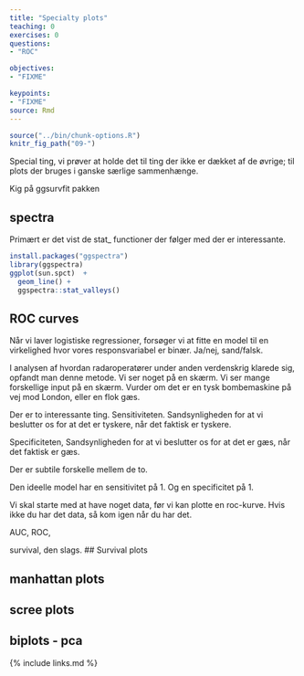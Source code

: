 ```yaml
---
title: "Specialty plots"
teaching: 0
exercises: 0
questions: 
- "ROC"

objectives:
- "FIXME"

keypoints:
- "FIXME"
source: Rmd
---
```


```r
source("../bin/chunk-options.R")
knitr_fig_path("09-")
```

Special ting, vi prøver at holde det til ting der ikke er dækket af de 
øvrige; til plots der bruges i ganske særlige sammenhænge.

Kig på ggsurvfit pakken

## spectra
Primært er det vist de stat_ functioner der følger med der er interessante.
```r
install.packages("ggspectra")
library(ggspectra)
ggplot(sun.spct)  +
  geom_line() +
  ggspectra::stat_valleys()
```


## ROC curves

Når vi laver logistiske regressioner, forsøger vi at fitte en model til 
en virkelighed hvor vores responsvariabel er binær. Ja/nej, sand/falsk.

I analysen af hvordan radaroperatører under anden verdenskrig klarede sig, opfandt 
man denne metode. Vi ser noget på en skærm. Vi ser mange forskellige input på 
en skærm. Vurder om det er en tysk bombemaskine på vej mod London, eller en
flok gæs.

Der er to interessante ting. Sensitiviteten. Sandsynligheden for at vi beslutter
os for at det er tyskere, når det faktisk er tyskere.

Specificiteten, Sandsynligheden for at vi beslutter os for at det er gæs, når det 
faktisk er gæs.

Der er subtile forskelle mellem de to.

Den ideelle model har en sensitivitet på 1. Og en specificitet på 1.

Vi skal starte med at have noget data, før vi kan plotte en roc-kurve. Hvis ikke
du har det data, så kom igen når du har det.

AUC, ROC, 


survival, den slags.
## Survival plots


## manhattan plots

## scree plots

## biplots - pca

{% include links.md %}